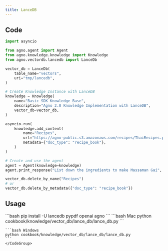 ```yaml
---
title: LanceDB 
---
```


## Code

```python cookbook/knowledge/vector_db/lance_db/lance_db.py
import asyncio

from agno.agent import Agent
from agno.knowledge.knowledge import Knowledge
from agno.vectordb.lancedb import LanceDb

vector_db = LanceDb(
    table_name="vectors",
    uri="tmp/lancedb",
)

# Create Knowledge Instance with LanceDB
knowledge = Knowledge(
    name="Basic SDK Knowledge Base",
    description="Agno 2.0 Knowledge Implementation with LanceDB",
    vector_db=vector_db,
)

asyncio.run(
    knowledge.add_content(
        name="Recipes",
        url="https://agno-public.s3.amazonaws.com/recipes/ThaiRecipes.pdf",
        metadata={"doc_type": "recipe_book"},
    )
)

# Create and use the agent
agent = Agent(knowledge=knowledge)
agent.print_response("List down the ingredients to make Massaman Gai", markdown=True)

vector_db.delete_by_name("Recipes")
# or
vector_db.delete_by_metadata({"doc_type": "recipe_book"})
```

## Usage

<Steps>
  <Snippet file="create-venv-step.mdx" />

  <Step title="Install libraries">
    ```bash
    pip install -U lancedb pypdf openai agno
    ```
  </Step>

  <Step title="Run Agent">
    <CodeGroup>
    ```bash Mac
    python cookbook/knowledge/vector_db/lance_db/lance_db.py
    ```

    ```bash Windows
    python cookbook/knowledge/vector_db/lance_db/lance_db.py
    ```
    </CodeGroup>
  </Step>
</Steps>